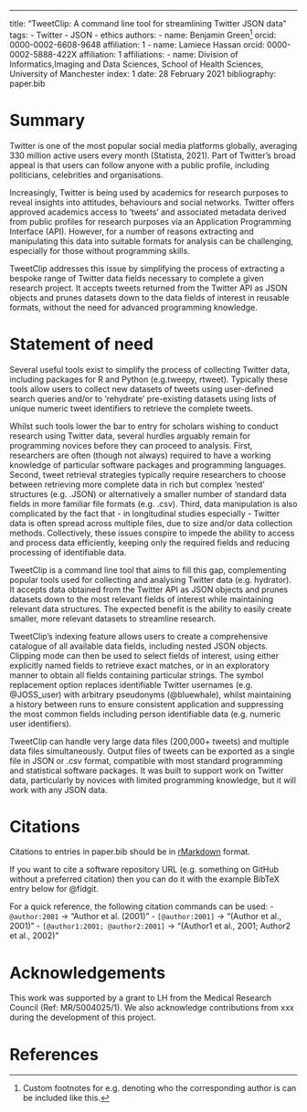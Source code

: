 ---
title: "TweetClip: A command line tool for streamlining Twitter JSON data"
tags:
  - Twitter
  - JSON
  - ethics
authors:
  - name: Benjamin Green^[Custom footnotes for e.g. denoting who the corresponding author is can be included like this.]
    orcid: 0000-0002-6608-9648
    affiliation: 1
  - name: Lamiece Hassan
    orcid: 0000-0002-5888-422X
    affiliation: 1
affiliations:
 - name: Division of Informatics,Imaging and Data Sciences, School of Health Sciences, University of Manchester
   index: 1
date: 28 February 2021
bibliography: paper.bib

# Summary
Twitter is one of the most popular social media platforms globally, averaging 330 million active users every month (Statista, 2021). Part of Twitter's broad appeal is that users can follow anyone with a public profile, including politicians, celebrities and organisations. 

Increasingly, Twitter is being used by academics for research purposes to reveal insights into attitudes, behaviours and social networks. Twitter offers approved academics access to 'tweets' and associated metadata derived from public profiles for research purposes via an Application Programming Interface (API). However, for a number of reasons extracting and manipulating this data into suitable formats for analysis can be challenging, especially for those without programming skills. 

TweetClip addresses this issue by simplifying the process of extracting a bespoke range of Twitter data fields necessary to complete a given research project. It accepts tweets returned from the Twitter API as JSON objects and prunes datasets down to the data fields of interest in reusable formats, without the need for advanced programming knowledge. 


# Statement of need
Several useful tools exist to simplify the process of collecting Twitter data, including packages for R and Python (e.g.tweepy, rtweet). Typically these tools allow users to collect new datasets of tweets using user-defined search queries and/or to 'rehydrate' pre-existing datasets using lists of unique numeric tweet identifiers to retrieve the complete tweets. 

Whilst such tools lower the bar to entry for scholars wishing to conduct research using Twitter data, several hurdles arguably remain for programming novices before they can proceed to analysis. First, researchers are often (though not always) required to have a working knowledge of particular software packages and programming languages. Second, tweet retrieval strategies typically require researchers to choose between retrieving more complete data in rich but complex 'nested' structures (e.g. .JSON) or alternatively a smaller number of standard data fields in more familiar file formats (e.g. .csv). Third, data manipulation is also complicated by the fact that - in longitudinal studies especially - Twitter data is often spread across multiple files, due to size and/or data collection methods. Collectively, these issues conspire to impede the ability to access and process data efficiently, keeping only the required fields and reducing processing of identifiable data.

TweetClip is a command line tool that aims to fill this gap, complementing popular tools used for collecting and analysing Twitter data (e.g. hydrator). It accepts data obtained from the Twitter API as JSON objects and prunes datasets down to the most relevant fields of interest while maintaining relevant data structures. The expected benefit is the ability to easily create smaller, more relevant datasets to streamline research.

TweetClip's indexing feature allows users to create a comprehensive catalogue of all available data fields, including nested JSON objects. Clipping mode can then be used to select fields of interest, using either explicitly named fields to retrieve exact matches, or in an exploratory manner to obtain all fields containing particular strings. The symbol replacement option replaces identifiable Twitter usernames (e.g. @JOSS_user) with arbitrary pseudonyms (@bluewhale), whilst maintaining a history between runs to ensure consistent application and suppressing the most common fields including person identifiable data (e.g. numeric user identifiers).

TweetClip can handle very large data files (200,000+ tweets) and multiple data files simultaneously. Output files of tweets can be exported as a single file in JSON or .csv format, compatible with most standard programming and statistical software packages. It was built to support work on Twitter data, particularly by novices with limited programming knowledge, but it will work with any JSON data.


# Citations

Citations to entries in paper.bib should be in
[rMarkdown](http://rmarkdown.rstudio.com/authoring_bibliographies_and_citations.html)
format.

If you want to cite a software repository URL (e.g. something on GitHub without a preferred citation) then you can do it with the example BibTeX entry below for @fidgit.

For a quick reference, the following citation commands can be used:
- `@author:2001`  ->  "Author et al. (2001)"
- `[@author:2001]` -> "(Author et al., 2001)"
- `[@author1:2001; @author2:2001]` -> "(Author1 et al., 2001; Author2 et al., 2002)"


# Acknowledgements

This work was supported by a grant to LH from the Medical Research Council (Ref: MR/S004025/1). We also acknowledge contributions from xxx during the development of this project.

# References
